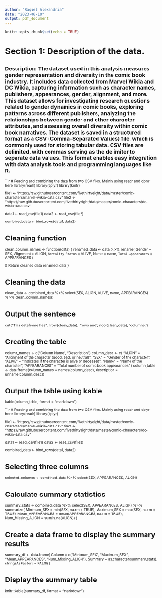 ```yaml
---
author: "Raquel Alexandria"
date: "2023-06-10"
output: pdf_document
---
```


```r
knitr::opts_chunk$set(echo = TRUE)
```

# Section 1: Description of the data. 
## <small> Description: The dataset used in this analysis measures gender representation and diversity in the comic book industry. It includes data collected from Marvel Wikia and DC Wikia, capturing information such as character names, publishers, appearances, gender, alignment, and more. This dataset allows for investigating research questions related to gender dynamics in comic books, exploring patterns across different publishers, analyzing the relationships between gender and other character attributes, and assessing overall diversity within comic book narratives. The dataset is saved in a structured format as a CSV (Comma-Separated Values) file, which is commonly used for storing tabular data. CSV files are delimited, with commas serving as the delimiter to separate data values. This format enables easy integration with data analysis tools and programming languages like R.

```r

# Reading and combining the data from two CSV files. Mainly using readr and dplyr here
library(readr)
library(dplyr)
library(knitr)

file1 <- "https://raw.githubusercontent.com/fivethirtyeight/data/master/comic-characters/marvel-wikia-data.csv"
file2 <- "https://raw.githubusercontent.com/fivethirtyeight/data/master/comic-characters/dc-wikia-data.csv"

data1 <- read_csv(file1)
data2 <- read_csv(file2)

combined_data <- bind_rows(data1, data2)

# Cleaning function
clean_column_names <- function(data) {
  renamed_data <- data %>%
    rename(
      Gender = SEX,
      Alignment = ALIGN,
      `Mortality Status` = ALIVE,
      Name = name,
      `Total Appearances` = APPEARANCES
    )
  
  # Return cleaned data
  renamed_data
}

# Cleaning the data
clean_data <- combined_data %>%
  select(SEX, ALIGN, ALIVE, name, APPEARANCES) %>%
  clean_column_names()

# Output the sentence
cat("This dataframe has", nrow(clean_data), "rows and", ncol(clean_data), "columns.\n\n")

# Creating the table
column_names <- c("Column Name", "Description")
column_desc <- c(
  "ALIGN" = "Alignment of the character (good, bad, or neutral)",
  "SEX" = "Gender of the character",
  "ALIVE" = "Indicates if the character is alive or deceased",
  "Name" = "Name of the character",
  "APPEARANCES" = "Total number of comic book appearances"
)
column_table <- data.frame(column_names = names(column_desc), description = unname(column_desc))

# Output the table using kable
kable(column_table, format = "markdown")

```r
# Reading and combining the data from two CSV files. Mainly using readr and dplyr here
library(readr)
library(dplyr)

file1 <- "https://raw.githubusercontent.com/fivethirtyeight/data/master/comic-characters/marvel-wikia-data.csv"
file2 <- "https://raw.githubusercontent.com/fivethirtyeight/data/master/comic-characters/dc-wikia-data.csv"

data1 <- read_csv(file1)
data2 <- read_csv(file2)

combined_data <- bind_rows(data1, data2)

# Selecting three columns
selected_columns <- combined_data %>%
  select(SEX, APPEARANCES, ALIGN)

# Calculate summary statistics
summary_stats <- combined_data %>%
  select(SEX, APPEARANCES, ALIGN) %>%
  summarize(
    Minimum_SEX = min(SEX, na.rm = TRUE),
    Maximum_SEX = max(SEX, na.rm = TRUE),
    Mean_APPEARANCES = mean(APPEARANCES, na.rm = TRUE),
    Num_Missing_ALIGN = sum(is.na(ALIGN))
  )

# Create a data frame to display the summary results
summary_df <- data.frame(
  Column = c("Minimum_SEX", "Maximum_SEX", "Mean_APPEARANCES", "Num_Missing_ALIGN"),
  Summary = as.character(summary_stats),
  stringsAsFactors = FALSE
)

# Display the summary table
knitr::kable(summary_df, format = "markdown")

